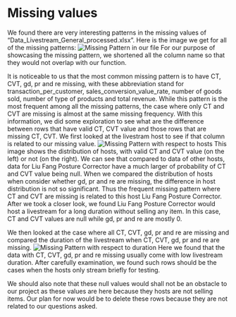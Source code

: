 # Missing values

We found there are very interesting patterns in the missing values of "Data_Livestream_General_processed.xlsx". Here is the image we get for all of the missing patterns:
![Missing Pattern in our file](Missing Patterns.png)
For our purpose of showcasing the missing pattern, we shortened all the column name so that they would not overlap with our function. 

It is noticeable to us that the most common missing pattern is to have CT, CVT, gd, pr and re missing, with these abbreviation stand for transaction_per_customer, sales_conversion_value_rate, number of goods sold, number of type of products and total revenue. While this pattern is the most frequent among all the missing patterns, the case where only CT and CVT are missing is almost at the same missing frequency.
With this information, we did some exploration to see what are the difference between rows that have valid CT, CVT value and those rows that are missing CT, CVT. We first looked at the livestram host to see if that column is related to our missing value. 
![Missing Pattern with respect to hosts](missing pattern with hosts.png)
This image shows the distribution of hosts, with valid CT and CVT value (on the left) or not (on the right). We can see that compared to data of other hosts, data for Liu Fang Posture Corrector have a much larger of probability of CT and CVT value being null. When we compared the distribution of hosts when consider whether gd, pr and re are missing, the difference in host distribution is not so significant. Thus the frequent missing pattern where CT and CVT are missing is related to this host Liu Fang Posture Corrector. After we took a closer look, we found Liu Fang Posture Corrector would host a livestream for a long duration without selling any item. In this case, CT and CVT values are null while gd, pr and re are mostly 0. 

We then looked at the case where all CT, CVT, gd, pr and re are missing and compared the duration of the livestream when CT, CVT, gd, pr and re are missing. 
![Missing Pattern with respect to duration](missing pattern with respect to duration.png)
Here we found that the data with CT, CVT, gd, pr and re missing usually come with low livestream duration. After carefully examination, we found such rows should be the cases when the hosts only stream briefly for testing. 

We should also note that these null values would shall not be an obstacle to our project as these values are here because they hosts are not selling items. Our plan for now would be to delete these rows because they are not related to our questions asked. 
